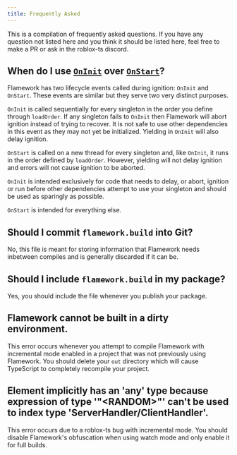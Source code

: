 ```yaml
---
title: Frequently Asked
---
```

This is a compilation of frequently asked questions. If you have any question not listed here and you think it should be listed here, feel free to make a PR or ask in the roblox-ts discord.

## When do I use [`OnInit`](./lifecycle-events#oninit) over [`OnStart`](./lifecycle-events#onstart)?
Flamework has two lifecycle events called during ignition: `OnInit` and `OnStart`. These events are similar but they serve two very distinct purposes.

`OnInit` is called sequentially for every singleton in the order you define through `loadOrder`. If any singleton fails to `OnInit` then Flamework will abort ignition instead of trying to recover. It is not safe to use other dependencies in this event as they may not yet be initialized. Yielding in `OnInit` will also delay ignition.

`OnStart` is called on a new thread for every singleton and, like `OnInit`, it runs in the order defined by `loadOrder`. However, yielding will not delay ignition and errors will not cause ignition to be aborted.

`OnInit` is intended exclusively for code that needs to delay, or abort, ignition or run before other dependencies attempt to use your singleton and should be used as sparingly as possible.

`OnStart` is intended for everything else.

## Should I commit `flamework.build` into Git?
No, this file is meant for storing information that Flamework needs inbetween compiles and is generally discarded if it can be.

## Should I include `flamework.build` in my package?
Yes, you should include the file whenever you publish your package.

## Flamework cannot be built in a dirty environment.
This error occurs whenever you attempt to compile Flamework with incremental mode enabled in a project that was not previously using Flamework. You should delete your `out` directory which will cause TypeScript to completely recompile your project.

## Element implicitly has an 'any' type because expression of type '"<RANDOM\>"' can't be used to index type 'ServerHandler/ClientHandler'.
This error occurs due to a roblox-ts bug with incremental mode. You should disable Flamework's obfuscation when using watch mode and only enable it for full builds.
